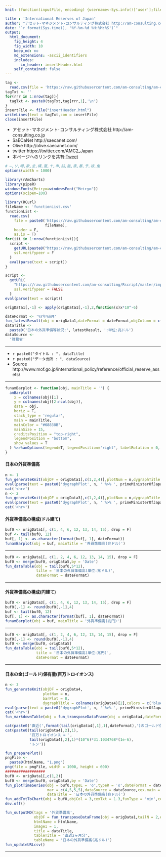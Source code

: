 ```yaml
---
knit: (function(inputFile, encoding) {username<-Sys.info()['user'];fileName<-'defaultPath.csv';pathToFile <-paste0('C:/Users/', username,'/Desktop/pathToCSV/');setwd(pathToFile);buf0<-read.csv(fileName,header = F,skip = 0,stringsAsFactor = F,check.names = F,fileEncoding = 'utf-8');timeStamp<-format(Sys.time(),'%Y%m%d%H%M%S');htmlName<-'internationalReservesOfJapan';rmarkdown::render(inputFile, encoding = encoding, output_file = paste0('C:/Users/',username,buf0[2,1],'charts/','am-consulting.co.jp-',htmlName,'.html')) })

title : 'International Reserves of Japan'
author: "アセット･マネジメント･コンサルティング株式会社 http://am-consulting.co.jp"
date: "`r format(Sys.time(), '%Y-%m-%d %H:%M:%S')`"
output: 
  html_document:
    fig_height: 4
    fig_width: 10
    keep_md: no
    md_extensions: -ascii_identifiers 
    includes:
       in_header: insertHeader.html
    self_contained: false
---
```


```r
tag <-
  read.csv(file = 'https://raw.githubusercontent.com/am-consulting/am-consulting.github.io/master/components/insertHeader.csv',header = F,fileEncoding = 'UTF8')
tagTxt <- ''
for(rrr in 1:nrow(tag)){
  tagTxt <- paste0(tagTxt,tag[rrr,1],'\n')
}
insertFile <- file("insertHeader.html")
writeLines(text = tagTxt,con = insertFile)
close(insertFile)
```

<style>.main-container {max-width : 1000px;}</style>

- アセット･マネジメント･コンサルティング株式会社 http://am-consulting.co.jp
- SaECaNet http://saecanet.com/
- Olive http://olive.saecanet.com/
- twitter https://twitter.com/AMC2_Japan
- 本ページへのリンクを共有:<a href="https://twitter.com/share" class="twitter-share-button" data-via="AMC2_Japan" data-size="large">Tweet</a> <script>!function(d,s,id){var js,fjs=d.getElementsByTagName(s)[0],p=/^http:/.test(d.location)?'http':'https';if(!d.getElementById(id)){js=d.createElement(s);js.id=id;js.src=p+'://platform.twitter.com/widgets.js';fjs.parentNode.insertBefore(js,fjs);}}(document, 'script', 'twitter-wjs');</script>

```r
# ―,ソ,噂,欺,圭,構,蚕,十,申,貼,能,表,暴,予,禄,兔
options(width = 1000)
```

```r
library(rAmCharts)
library(pipeR)
windowsFonts(Meiryo=windowsFont("Meiryo"))
options(scipen=100)
```

```r
library(RCurl)
fileName <- 'functionList.csv'
functionList <-
  read.csv(
    file = paste0('https://raw.githubusercontent.com/am-consulting/am-consulting.github.io/master/csv/',
                  fileName),
    header = F,
    as.is = T)
for(iii in 1:nrow(functionList)){
  script <- 
    getURL(paste0("https://raw.githubusercontent.com/am-consulting/am-consulting.github.io/master/", functionList[iii,1]),
    ssl.verifypeer = F
  )
  eval(parse(text = script))
}
```

```r
script <-
  getURL(
    "https://raw.githubusercontent.com/am-consulting/Rscript/master/importInternationalReserves.r",
    ssl.verifypeer = FALSE
  )
eval(parse(text = script))
```

```r
origData1[,-1] <- apply(origData1[,-1],2,function(x)x*10^-6)
```

```r
dateFormat <- '%Y年%m月'
fun_latestResult(obj = origData1,dateFormat = dateFormat,objColumn = c(2,4))
dataTitle <- 
  paste0('日本の外貨準備等状況:', latestResult, ':単位:兆ドル')
dataSource <- 
  '財務省'
```

***

- `r paste0("タイトル : ", dataTitle)`
- `r paste0("データ出所 : ", dataSource)`
- Source http://www.mof.go.jp/international_policy/reference/official_reserve_assets/

***

```r
funamBarplot <- function(obj, mainTitle = '') {
  amBarplot(
    x = colnames(obj)[1] ,
    y = colnames(obj)[2:ncol(obj)],
    data = obj,
    horiz = T,
    stack_type = 'regular',
    main = mainTitle,
    mainColor = "#68838B",
    mainSize = 15,
    creditsPosition = "top-right",
    legendPosition = "bottom",
    show_values = T
  ) %>>%amOptions(legend=T, legendPosition="right", labelRotation = 0, zoom=F)
}  
```

#### 日本の外貨準備高

```r
n <- 1
fun_generateKnit(objDF = origData1[,c(1,2,4)],plotNum = n,dygraphTitle = 'ドル建て(兆ドル)')
eval(parse(text = paste0('dygraphPlot', n, ' %>% ', primeMinisterOfJapan_dygraph)))
cat('<hr>')
n <- 2
fun_generateKnit(objDF = origData3[,c(1,2,4)],plotNum = n,dygraphTitle = '円建て(兆円)')
eval(parse(text = paste0('dygraphPlot', n, ' %>% ', primeMinisterOfJapan_dygraph)))
cat('<hr>')
```

#### 外貨準備高の構成(ドル建て)

```r
buf0 <- origData1[, c(1, 4, 6, 12, 13, 14, 15), drop = F]
buf <- tail(buf0, 12)
buf[, 1] <- as.character(format(buf[, 1], dateFormat))
funamBarplot(obj = buf, mainTitle = '外貨準備高(兆ドル)')
```

***

```r
buf0 <- origData1[, c(1, 2, 4, 6, 12, 13, 14, 15), drop = F]
buf0 <- merge(buf0, origData5,by = 'Date')
fun_dataTable(obj = tail(buf0,5*12),
              title = '日本の外貨準備高(単位:兆ドル)',
              dateFormat = dateFormat)
```

***
#### 外貨準備高の構成(円建て)

```r
buf0 <- origData3[, c(1, 4, 6, 12, 13, 14, 15), drop = F]
buf0[,-1] <- round(buf0[,-1],4)
buf <- tail(buf0, 12)
buf[, 1] <- as.character(format(buf[, 1], dateFormat))
funamBarplot(obj = buf, mainTitle = '外貨準備高(兆円)')
```

***

```r
buf0 <- origData3[, c(1, 2, 4, 6, 12, 13, 14, 15), drop = F]
buf0[,-1] <- round(buf0[,-1],4)
buf0 <- merge(buf0, origData5)
fun_dataTable(obj = tail(buf0,5*12),
              title = '日本の外貨準備高(単位:兆円)',
              dateFormat = dateFormat)
```

***
#### 日本の金(ゴールド)保有量(百万トロイオンス)

```r
n <- 3
fun_generateKnit(objDF = origData4,
                 plotNum = n,
                 barPlot = 0,
                 dygraphTitle = colnames(origData4)[2],colors = c('blue'))
eval(parse(text = paste0('dygraphPlot', n, ' %>% ', primeMinisterOfJapan_dygraph)))
cat('<hr>')
fun_markdownTable(obj = fun_transposeDataFrame(obj = origData4,dateFormat = dateFormat))
```

```r
cat(paste0('直近(',format(tail(origData4[,1],1),dateFormat),')のゴールド保有量 : '))
cat(paste0(tail(origData4[,2],1),
           '百万トロイオンス = ',
           tail(origData4[,2],1)*(10^6)*31.1034768*(1e-6),
           'トン'))
```

```r
fun_preparePlot()
pngFile <-
  paste0(htmlName, "1.png")
png(file = pngFile, width = 1000, height = 600)
##################
buf0 <- origData1[,c(1,2)]
buf0 <- merge(buf0, origData5,by = 'Date')
fun_plotTimeSeries(obj = buf0,typeL = 'o',typeR = 'o',dateFormat = dateFormat,chartType = 2,
                   mar = c(4,5,5,5),dataSource = dataSource,cex.main = 1.1,cex.lab = 1.1,
                   dataTitle = '日本の外貨準備高(兆ドル)')
fun_addTxtToChart(obj = buf0,objCol = 3,cexTxt = 1.3,funType = 'min',col = 'black')
dev.off()
```

```r
fun_outputMD(tags = '外貨準備高',
             objDF = fun_transposeDataFrame(obj = origData1,tailN = 2,dateFormat = dateFormat),
             htmlName = htmlName,
             image1 = 1,
             title = dataTitle,
             tableTitle = '直近2ヶ月分',
             tableName = '日本の外貨準備高(兆ドル)')
fun_updateURLcsv()
```

***
<script>MakeNegative();</script>
<script>
  (function(i,s,o,g,r,a,m){i['GoogleAnalyticsObject']=r;i[r]=i[r]||function(){
  (i[r].q=i[r].q||[]).push(arguments)},i[r].l=1*new Date();a=s.createElement(o),
  m=s.getElementsByTagName(o)[0];a.async=1;a.src=g;m.parentNode.insertBefore(a,m)
  })(window,document,'script','https://www.google-analytics.com/analytics.js','ga');

  ga('create', 'UA-3077339-5', 'auto');
  ga('send', 'pageview');

</script>
